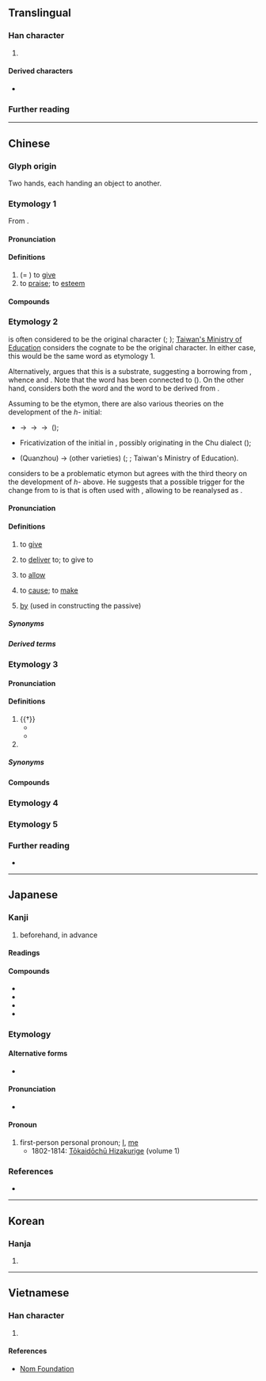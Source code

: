 {{also|豫|矛|𠄔}}
{{character info}}
==Translingual==

===Han character===
{{Han char|rn=6|rad=亅|as=03|sn=4|four=17202|canj=NINN|ids=⿱龴𠄐}}

# {{mul-shuowen radical-def|127}}

====Derived characters====
* {{l|mul|[[伃]], [[𠰄]], [[㘧]], [[妤]], [[㜿]], [[𢎻]], [[𭛞]], [[忬]], [[抒]], [[汿]], [[𤝉]], [[䦽]], [[杼]], [[沀]], [[㶦]], [[𤤂]], [[𨑦]], [[㐨]], [[𤰩]], [[𥄛]], [[䂛]], [[𥝱]], [[紓]]([[纾]]), [[𦍗]], [[𧠐]], [[𧦃]], [[𧺥]], [[𨋋]], [[野]], [[𨱢]], [[𨥤]], [[舒]], [[魣]]([[𮬛]]), [[𪐧]], [[𮓪]], [[𭌗]], [[𪜝]], [[預]]([[预]]), [[𣖦]], [[𩿎]], [[豫]], [[㮊]], [[序]], [[芧]], [[𤵈]], [[𥩧]], [[𬯺]], [[𣏗]], [[𡍳]], [[㙒]], [[𡆹]]}}

===Further reading===
{{kangxi-ws|亅部/三畫}}
{{Han ref|kx=0085.160|dkj=00231|dj=0174.060|hdz=10052.020|uh=4E88}}

----

==Chinese==

===Glyph origin===
{{Han etym}}

Two hands, each handing an object to another.

===Etymology 1===
{{zh-forms}}
From {{inh|zh|sit-pro|*g-la||to pay; to give for}}.

====Pronunciation====
{{zh-pron
|m=yǔ
|c=jyu5
|h=pfs=yì
|mn=xm:ú/qz:ír/zz:í
|mn_note=literary reading
|mn-t=e2
|mc=2
|oc=2,2
|ma=
|cat=v
}}

====Definitions====
{{zh-hanzi}}

# (= {{zh-l|*與}}) to [[give]]
# to [[praise]]; to [[esteem]]

====Compounds====
{{zh-der|予假|予人口實|予以|准予|予告|不予置評|寄予|施予|授予|生殺予奪|閔予小子|贈予|賜予|給予|賦予|予市}}

===Etymology 2===
{{zh-forms|alt=互,乎,與,護,付,給,呼,後,候,𢗝,厚,被-“by”,讓-“to allow; to cause”,使-“to cause”,俾-“to cause”,度-Quanzhou}}
{{och-l|與|id=2}} is often considered to be the original character ({{zh-ref|Lin, 1998, 1999}}; {{zh-ref|Mei, 2007}}); [https://twblg.dict.edu.tw/holodict_new/iongji/pdf/annesia327pdf.pdf Taiwan's Ministry of Education] considers the cognate {{och-l|予|id=2}} to be the original character. In either case, this would be the same word as etymology 1.

Alternatively, {{zh-ref|Zhao (1991)}} argues that this is a {{der|zh|qfa-tak}} substrate, suggesting a borrowing from {{cog|tai-pro|*haɰᶜ||to give}}, whence {{cog|za|hawj||to give; to allow}} and {{cog|pcc|haec||to give; to allow}}. Note that the {{cog|tai|-}} word has been connected to {{cog|ltc|-}} {{ltc-l|許|to allow}} ({{zh-ref|Manomaivibool, 1975}}). On the other hand, {{zh-ref|Zheng (2008)}} considers both the {{cog|nan-hok|-}} word and the {{cog|qfa-tak}} word to be derived from {{zh-l|*與}}.

Assuming {{zh-l|*與}} to be the etymon, there are also various theories on the development of the ''h-'' initial:
* {{cog|och|-}} {{IPAfont|/*ɡl/}} → {{IPAfont|/*ɡ/}} → {{IPAfont|/*ɣ/}} → {{IPAfont|/h/}} ({{zh-ref|Mei, 2007}});
* Fricativization of the {{IPAfont|/*l/}} initial in {{cog|och|-}}, possibly originating in the Chu dialect ({{zh-ref|Zheng, 2008}});
* {{IPAchar|/tʰ/}} (Quanzhou) → {{IPAchar|/h/}} (other varieties) ({{zh-ref|Lin, 1998}}; {{zh-ref|Zhou, 2006}}; Taiwan's Ministry of Education).

{{zh-ref|Sagart (2017c)}} considers {{zh-l|*與}} to be a problematic etymon but agrees with the third theory on the development of ''h-'' above. He suggests that a possible trigger for the change from {{IPAchar|/tʰ/}} to {{IPAchar|/h/}} is that {{IPAchar|/tʰɔ/}} is often used with {{zh-l|*乞}} {{IPAchar|/kʰit/}}, allowing {{IPAchar|/kʰit tʰɔ/}} to be reanalysed as {{IPAchar|/kʰit hɔ/}}.

====Pronunciation====
{{zh-pron
|mn=xm,zz,tp,kh,tn,tc,hc,sx,yl,km,mg,sg:hō͘/qz:thō͘/lk:hǒ͘
|mn_note=vernacular reading
|mn-t=hou7
|cat=v,prep
}}

====Definitions====
{{zh-hanzi}}

# {{lb|zh|Hokkien}} to [[give]]
#: {{zh-x|伊 予 我 五 箍。|He '''gave''' me five dollars.|MN}}
# {{lb|zh|Teochew}} to [[deliver]] to; to give to
# {{lb|zh|Hokkien}} to [[allow]]
#: {{zh-x|予 伊 去！|Let it go!|MN}}
# {{lb|zh|Hokkien}} to [[cause]]; to [[make]]
# {{lb|zh|Hokkien|Teochew}} [[by]] (used in constructing the passive)
#: {{zh-x|伊 予 人 拍。|He was beaten up ('''by''' someone).|MN}}

=====Synonyms=====
{{zh-dial|給}}
{{zh-dial|被}}

=====Derived terms=====
{{zh-der|樹頭徛予在，毋驚樹尾做風颱:chhiū-thâu khiā hō͘ chāi, m̄ kiaⁿ chhiū-bóe chò-hong-thai;Min Nan}}

===Etymology 3===
{{zh-forms}}

====Pronunciation====
{{zh-pron
|m=yú
|c=jyu4
|mn=xm:û/qz:îr/zz:î
|mc=1
|oc=1,1
|ma=
|cat=pron,pn
}}

====Definitions====
{{zh-hanzi}}

# {{†}} {{zh-alt-form|余|I, me}}
#* {{zh-x|予{Yú} 畏 上帝，不 敢 不 正。|As '''I''' fear the Heaven, I dare not but punish him.|CL|ref=Shangshu}}
#* {{zh-x|夫子 矢 之 曰：「予{Yú} 所 否{pǐ} 者，天 厭 之！天 厭 之！」|On which the Master swore, saying, "Wherein '''I''' have done improperly, may Heaven reject me! May Heaven reject me!"|ref=Analects}}
# {{surname|zh}}

=====Synonyms=====
{{zh-dial|我}}

====Compounds====
{{zh-der|予小子|予取予求|予一人|人莫予毒|莫予毒也}}

===Etymology 4===
{{zh-see|豫|ssv}}

===Etymology 5===
{{zh-see|預|ss}}

===Further reading===
* {{thcwd|573}}

----

==Japanese==
{{ja-kanji forms|予|豫}}

===Kanji===
{{ja-kanji|grade=3|rs=亅03|kyu=豫}}

# beforehand, in advance

====Readings====
{{ja-readings
|goon=よ, しょ<しよ, じょ<ぢよ
|kanon=よ, しょ<しよ, ちょ<ちよ
|on=<!--しゃ-->
|kun=あらかじ-め, あた-える<あた-へる, かね-て
}}

====Compounds====
* {{ja-r|予%報|よ%ほう}}
* {{ja-r|予%約|よ%やく|reservation, appointment}}
* {{ja-r|予%定|よ%てい|[[schedule]]}}
* {{ja-r|予%感|よ%かん}}

===Etymology===

====Alternative forms====
* {{l|ja|余}}

====Pronunciation====
* {{IPA|ja|[jo]}}

====Pronoun====
{{ja-pos|pronoun|よ|kyu=豫}}

# first-person personal pronoun; [[I]], [[me]]
#* 1802-1814: [[w:Tōkaidōchū Hizakurige|Tōkaidōchū Hizakurige]] (volume 1)
#*: {{usex|ja|'''予'''此街道に毫をはせて膝栗毛の書を著す。}}

===References===
* {{cite-book
|last=Asō
|first=Isoji
|title=Nihon Koten Bungaku Taikei 62: [[w:Tōkaidōchū Hizakurige|Tōkaidōchū Hizakurige]]
|publisher=[[w:Iwanami Shoten Publishing|Iwanami Shoten]]
|date=1958
|location=[[w:Tōkyō|Tōkyō]]
|lang=ja
|isbn=4-0006-0062-1
}}

----

==Korean==

===Hanja===
{{ko-hanja|여}}

# {{rfdef|ko|sort=亅03}}

----

==Vietnamese==

===Han character===
{{vi-readings|reading=[[nhừ]], [[dư]]|rs=亅03}}

# {{rfdef|vi|sort=亅03}}

====References====
* [http://nomfoundation.org/common/nom_details.php?codepoint=4e88 Nom Foundation]

{{cln|vi|Han tu}}
